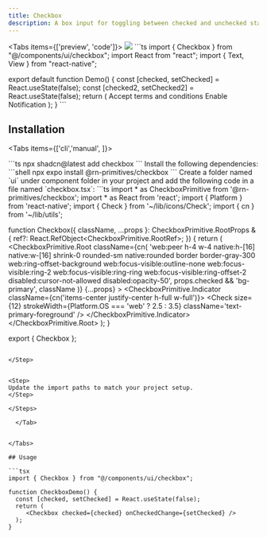 ```yaml
---
title: Checkbox
description: A box input for toggling between checked and unchecked states.
---
```





<Tabs items={['preview', 'code']}>
  <Tab value="preview">
    ![](./preview/checkbox.png)
  </Tab>
  <Tab value="code">
    ```ts
    import { Checkbox } from "@/components/ui/checkbox";
import React from "react";
import { Text, View } from "react-native";

export default function Demo() {
  const [checked, setChecked] = React.useState(false);
  const [checked2, setChecked2] = React.useState(false);
  return (
    <View className="flex-1   gap-4 justify-center items-start  bg-background p-20">
      <View className="flex-row items-center gap-2">
        <Checkbox checked={checked} onCheckedChange={setChecked} />
        <Text>Accept terms and conditions</Text>
      </View>
      <View className="flex-row    items-end gap-2">
        <Checkbox checked={checked2} onCheckedChange={setChecked2} />
        <Text>Enable Notification</Text>
      </View>
    </View>
  );
}
    ```
  </Tab>
</Tabs>




## Installation

<Tabs items={['cli','manual', ]}>
 
  <Tab value="cli">
  ```ts
npx shadcn@latest add checkbox
```
  </Tab>
  <Tab value="manual">
   
<Steps>



<Step>
Install the following dependencies:
```shell
npx expo install @rn-primitives/checkbox
```


</Step>
<Step>
Create a folder named `ui` under component folder in your project and add the following code in a file named `checkbox.tsx`:
```ts
import * as CheckboxPrimitive from '@rn-primitives/checkbox';
import * as React from 'react';
import { Platform } from 'react-native';
import { Check } from '~/lib/icons/Check';
import { cn } from '~/lib/utils';

function Checkbox({
  className,
  ...props
}: CheckboxPrimitive.RootProps & {
  ref?: React.RefObject<CheckboxPrimitive.RootRef>;
}) {
  return (
    <CheckboxPrimitive.Root
      className={cn(
        'web:peer h-4 w-4 native:h-[16] native:w-[16] shrink-0 rounded-sm native:rounded border border-gray-300   web:ring-offset-background web:focus-visible:outline-none web:focus-visible:ring-2 web:focus-visible:ring-ring web:focus-visible:ring-offset-2 disabled:cursor-not-allowed disabled:opacity-50',
        props.checked && 'bg-primary',
        className
      )}
      {...props}
    >
      <CheckboxPrimitive.Indicator className={cn('items-center justify-center h-full w-full')}>
        <Check
          size={12}
          strokeWidth={Platform.OS === 'web' ? 2.5 : 3.5}
          className='text-primary-foreground'
        />
      </CheckboxPrimitive.Indicator>
    </CheckboxPrimitive.Root>
  );
}

export { Checkbox };

```

</Step>


<Step>
Update the import paths to match your project setup.
</Step>

</Steps>
  
  </Tab>


</Tabs>

## Usage

```tsx
import { Checkbox } from "@/components/ui/checkbox";
```
```tsx
function CheckboxDemo() {
  const [checked, setChecked] = React.useState(false);
  return (
     <Checkbox checked={checked} onCheckedChange={setChecked} />
  );
}
```

